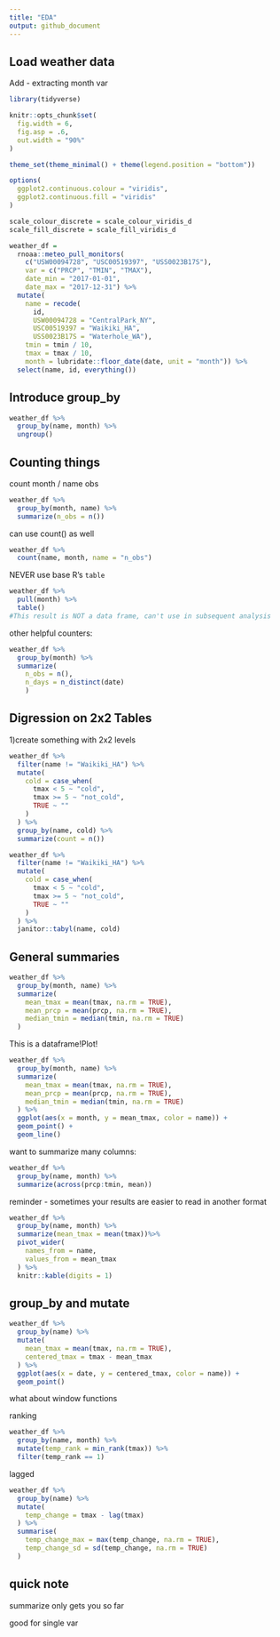 ```yaml
---
title: "EDA"
output: github_document
---
```


## Load weather data

Add - extracting month var

```r
library(tidyverse)

knitr::opts_chunk$set(
  fig.width = 6, 
  fig.asp = .6,
  out.width = "90%"
)

theme_set(theme_minimal() + theme(legend.position = "bottom"))

options(
  ggplot2.continuous.colour = "viridis", 
  ggplot2.continuous.fill = "viridis"
)

scale_colour_discrete = scale_colour_viridis_d
scale_fill_discrete = scale_fill_viridis_d
```

```r
weather_df =  
  rnoaa::meteo_pull_monitors(
    c("USW00094728", "USC00519397", "USS0023B17S"),
    var = c("PRCP", "TMIN", "TMAX"), 
    date_min = "2017-01-01",
    date_max = "2017-12-31") %>%
  mutate(
    name = recode(
      id, 
      USW00094728 = "CentralPark_NY", 
      USC00519397 = "Waikiki_HA",
      USS0023B17S = "Waterhole_WA"),
    tmin = tmin / 10,
    tmax = tmax / 10,
    month = lubridate::floor_date(date, unit = "month")) %>%
  select(name, id, everything())
```

## Introduce group_by 

```r
weather_df %>% 
  group_by(name, month) %>% 
  ungroup()
```

## Counting things 

count month / name obs

```r
weather_df %>% 
  group_by(month, name) %>% 
  summarize(n_obs = n())
```

can use count() as well 

```r
weather_df %>% 
  count(name, month, name = "n_obs")
```

NEVER use base R's `table`

```r
weather_df %>% 
  pull(month) %>% 
  table()
#This result is NOT a data frame, can't use in subsequent analysis
```

other helpful counters: 

```r
weather_df %>% 
  group_by(month) %>% 
  summarize(
    n_obs = n(), 
    n_days = n_distinct(date)
    )
```

## Digression on 2x2 Tables 

1)create something with 2x2 levels

```r
weather_df %>% 
  filter(name != "Waikiki_HA") %>%
  mutate(
    cold = case_when(
      tmax < 5 ~ "cold", 
      tmax >= 5 ~ "not_cold", 
      TRUE ~ ""
    )
  ) %>% 
  group_by(name, cold) %>% 
  summarize(count = n())

```

```r
weather_df %>% 
  filter(name != "Waikiki_HA") %>%
  mutate(
    cold = case_when(
      tmax < 5 ~ "cold", 
      tmax >= 5 ~ "not_cold", 
      TRUE ~ ""
    )
  ) %>% 
  janitor::tabyl(name, cold)
```

## General summaries

```r
weather_df %>% 
  group_by(month, name) %>% 
  summarize(
    mean_tmax = mean(tmax, na.rm = TRUE), 
    mean_prcp = mean(prcp, na.rm = TRUE), 
    median_tmin = median(tmin, na.rm = TRUE)
  )
```

This is a dataframe!Plot!

```r
weather_df %>% 
  group_by(month, name) %>% 
  summarize(
    mean_tmax = mean(tmax, na.rm = TRUE), 
    mean_prcp = mean(prcp, na.rm = TRUE), 
    median_tmin = median(tmin, na.rm = TRUE)
  ) %>% 
  ggplot(aes(x = month, y = mean_tmax, color = name)) +
  geom_point() +
  geom_line()
```

want to summarize many columns:

```r
weather_df %>% 
  group_by(name, month) %>% 
  summarize(across(prcp:tmin, mean))
```

reminder - sometimes your results are easier to read in another format

```r
weather_df %>% 
  group_by(name, month) %>% 
  summarize(mean_tmax = mean(tmax))%>% 
  pivot_wider(
    names_from = name, 
    values_from = mean_tmax
  ) %>% 
  knitr::kable(digits = 1)
```

## group_by and mutate



```r
weather_df %>% 
  group_by(name) %>% 
  mutate(
    mean_tmax = mean(tmax, na.rm = TRUE), 
    centered_tmax = tmax - mean_tmax
  ) %>% 
  ggplot(aes(x = date, y = centered_tmax, color = name)) +
  geom_point()
```

what about window functions

ranking 
```r
weather_df %>% 
  group_by(name, month) %>% 
  mutate(temp_rank = min_rank(tmax)) %>% 
  filter(temp_rank == 1)

```

lagged

```r
weather_df %>% 
  group_by(name) %>% 
  mutate(
    temp_change = tmax - lag(tmax)
  ) %>% 
  summarise(
    temp_change_max = max(temp_change, na.rm = TRUE), 
    temp_change_sd = sd(temp_change, na.rm = TRUE)
  )
```

## quick note

summarize only gets you so far

good for single var
